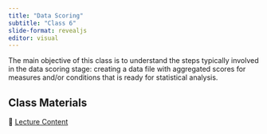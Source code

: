 ```yaml
---
title: "Data Scoring"
subtitle: "Class 6"
slide-format: revealjs
editor: visual
---
```


The main objective of this class is to understand the steps typically involved in the data scoring stage: creating a data file with aggregated scores for measures and/or conditions that is ready for statistical analysis.

## Class Materials

📘 [Lecture Content](/lectures/lectures-class-6.html)
